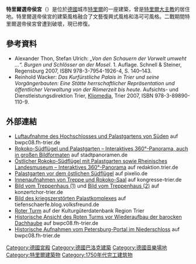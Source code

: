 '''特里爾選帝侯宮'''（{{lang-de|Kurfürstliches Palais}}）是位於[[德國|德國]]城市[[特里爾|特里爾]]的一座建築，曾是[[特里爾大主教|特里爾大主教]]的居住地。特里爾選帝侯宮的建築風格融合了文藝復興式風格和洛可可風格。二戰期間特里爾選帝侯宮曾遭到破壞，現已修復。
==參考資料==
* Alexander Thon, Stefan Ulrich: ''„Von den Schauern der Vorwelt umweht …“. Burgen und Schlösser an der Mosel''. 1. Auflage. Schnell & Steiner, Regensburg 2007, ISBN 978-3-7954-1926-4, S. 140–143.
* Reinhold Wacker: ''Das Kurfürstliche Palais in Trier und seine Vorgängerbauten: Eine Stätte herrschaftlicher Repräsentation und öffentlicher Verwaltung von der Römerzeit bis heute''. Aufsichts- und Dienstleistungsdirektion Trier, [[Kliomedia|Kliomedia]], Trier 2007, ISBN 978-3-89890-110-9.
==外部連結==
{{Commonscat|Kurfürstliches Palais (Trier)}}
* [http://bwpc08.fh-trier.de/rhof/kuDb/photos_300pixel/trier_palastgarten.jpg Luftaufnahme des Hochschlosses und Palastgartens von Süden]{{dead link|date=2018年3月 |bot=InternetArchiveBot |fix-attempted=yes }} auf bwpc08.fh-trier.de
* [http://www.stadtpanoramen.de/trier/kurfuerstliches_palais.html Rokoko-Südflügel und Palastgarten – Interaktives 360°-Panorama, auch in großen Bildformaten] {{Wayback|url=http://www.stadtpanoramen.de/trier/kurfuerstliches_palais.html |date=20190909054338 }} auf stadtpanoramen.de
* [http://redaktion.trier.de/praefectus/trier?set_tourismushttp://www.trier.de/tourismus/sehenswertes/palast_360grad.htm Östlicher Rokoko-Südflügel mit Palastgarten sowie Rheinisches Landesmuseum – Interaktives 360°-Panorama]{{dead link|date=2018年1月 |bot=InternetArchiveBot |fix-attempted=yes }} auf redaktion.trier.de
* [http://www.pixelio.de/details.php?image_id=180566&mode=search&sessionid=11668045a1a8fb1447b29b650cf44570 Palastgarten vor dem östlichen Südflügel] auf pixelio.de
* [http://www.kongresse-trier.de/historisch_palais.php Innenaufnahmen von Treppe und Rokoko-Saal] {{Wayback|url=http://www.kongresse-trier.de/historisch_palais.php |date=20170316115717 }} auf kongresse-trier.de
* [https://web.archive.org/web/20160304110543/http://www.konzertchor-trier.de/images/pal_trep.jpg Bild vom Treppenhaus (1)] und [http://www.pixelio.de/details.php?image_id=192478&mode=search&sessionid=1f9a1566dfbd65b1527bd0cefa5a167f Bild vom Treppenhaus (2)] auf konzertchor-trier.de
* [https://web.archive.org/web/20160303204917/http://tiefenschaerfe.blog.volksfreund.de/files/images/2006/11/mob144_1164102810.jpg Bild des kriegszerstörten Palastkomplexes] auf tiefenschaerfe.blog.volksfreund.de
* [http://www.roscheiderhof.de/kulturdb/client/einObjekt.php?id=4029 Roter Turm] {{Wayback|url=http://www.roscheiderhof.de/kulturdb/client/einObjekt.php?id=4029 |date=20150924092303 }} auf der Kulturgüterdatenbank Region Trier
* [http://bwpc08.fh-trier.de:8080/kuDb/servlet/kategorieObj?aktSchluessel=4029&anfrageId=a49718b43406 Historische Ansicht des Roten Turms vor Wiederaufbau der barocken Dachhaube]{{dead link|date=2018年3月 |bot=InternetArchiveBot |fix-attempted=yes }} auf bwpc08.fh-trier.de
* [http://bwpc08.fh-trier.de:8080/kuDb/servlet/videoObj?aktSchluessel=10987&epoche=Barock_/_Rokoko Historische Aufnahmen vom Petersburg-Portal im Niederschloss]{{dead link|date=2018年3月 |bot=InternetArchiveBot |fix-attempted=yes }} auf bwpc08.fh-trier.de
[[Category:德國宮殿|Category:德國宮殿]]
[[Category:德國巴洛克建築|Category:德國巴洛克建築]]
[[Category:德國音樂場地|Category:德國音樂場地]]
[[Category:特里爾建築物|Category:特里爾建築物]]
[[Category:1750年代完工建筑物|Category:1750年代完工建筑物]]